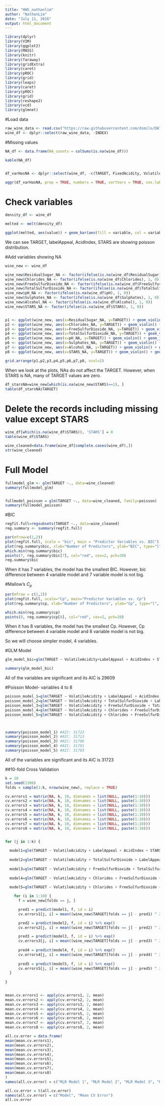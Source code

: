 ```yaml
---
title: "HW5_nathanlim"
author: "NathanLim"
date: "July 11, 2016"
output: html_document
---
```

```r
library(dplyr)
library(VIM)
library(ggplot2)
library(MASS)
library(knitr)
library(faraway)
library(gridExtra)
library(caret)
library(pROC)
library(grid)
library(leaps)
library(caret)
library(pROC)
library(grid)
library(reshape2)
library(vcd)
library(glmnet)
```


#Load data

```r
raw_wine_data <- read.csv("https://raw.githubusercontent.com/dsmilo/DATA621/master/HW5/Data/wine-training-data.csv")
wine_df <- dplyr::select(raw_wine_data, -INDEX)
```

#Missing values

```r
NA_df <- data.frame(NA_counts = colSums(is.na(wine_df)))

kable(NA_df)


df_varHasNA <- dplyr::select(wine_df, -c(TARGET, FixedAcidity, VolatileAcidity, CitricAcid,Density, LabelAppeal, AcidIndex))

aggr(df_varHasNA, prop = TRUE, numbers = TRUE, sortVars = TRUE, cex.lab = 0.4, cex.axis = par("cex"), cex.numbers = par("cex"))
```

# Check variables
```r
density_df <- wine_df 

melted <- melt(density_df)

ggplot(melted, aes(value)) + geom_bar(aes(fill = variable, col = variable), alpha = 0.5, show.legend = FALSE) + facet_wrap(~variable, scale="free")+ ggtitle("Density of Skewed Variables\n")
```

We can see TARGET, labelAppeal, AcidIndex, STARS are showing poisson distribution.



#Add variables showing NA 

```r
wine_new <- wine_df

wine_new$ResidualSugar_NA <- factor(ifelse(is.na(wine_df$ResidualSugar), 1, 0))
wine_new$Chlorides_NA <- factor(ifelse(is.na(wine_df$Chlorides), 1, 0))
wine_new$FreeSulfurDioxide_NA <- factor(ifelse(is.na(wine_df$FreeSulfurDioxide), 1, 0))
wine_new$TotalSulfurDioxide_NA <- factor(ifelse(is.na(wine_df$TotalSulfurDioxide), 1, 0))
wine_new$pH_NA <- factor(ifelse(is.na(wine_df$pH), 1, 0))
wine_new$Sulphates_NA <- factor(ifelse(is.na(wine_df$Sulphates), 1, 0))
wine_new$Alcohol_NA <- factor(ifelse(is.na(wine_df$Alcohol), 1, 0))
wine_new$STARS_NA <- factor(ifelse(is.na(wine_df$STARS), 1, 0))


p1 <- ggplot(wine_new, aes(x=ResidualSugar_NA, y=TARGET)) + geom_violin() + geom_jitter(alpha=0.2, size=0.2, col="skyblue") + xlab(colnames(wine_new)[16])
p2 <- ggplot(wine_new, aes(x=Chlorides_NA, y=TARGET)) + geom_violin() + geom_jitter(alpha=0.2, size=0.2, col="skyblue") + xlab(colnames(wine_new)[17])
p3 <- ggplot(wine_new, aes(x=FreeSulfurDioxide_NA, y=TARGET)) + geom_violin() + geom_jitter(alpha=0.2, size=0.2, col="skyblue") + xlab(colnames(wine_new)[18])
p4 <- ggplot(wine_new, aes(x=TotalSulfurDioxide_NA, y=TARGET)) + geom_violin() + geom_jitter(alpha=0.2, size=0.2, col="skyblue") + xlab(colnames(wine_new)[19])
p5 <- ggplot(wine_new, aes(x=pH_NA, y=TARGET)) + geom_violin() + geom_jitter(alpha=0.2, size=0.2, col="skyblue") + xlab(colnames(wine_new)[20])
p6 <- ggplot(wine_new, aes(x=Sulphates_NA, y=TARGET)) + geom_violin() + geom_jitter(alpha=0.2, size=0.2, col="skyblue") + xlab(colnames(wine_new)[21])
p7 <- ggplot(wine_new, aes(x=Alcohol_NA, y=TARGET)) + geom_violin() + geom_jitter(alpha=0.2, size=0.2, col="skyblue") + xlab(colnames(wine_new)[22])
p8 <- ggplot(wine_new, aes(x=STARS_NA, y=TARGET)) + geom_violin() + geom_jitter(alpha=0.2, size=0.2, col="skyblue") + xlab(colnames(wine_new)[23])

grid.arrange(p1,p2,p3,p4,p5,p6,p7,p8, ncol=2)

```
When we look at the plots, NAs do not affect the TARGET. However, when STARS is NA, many of TARGET values are zero.


```r
df_starsNA=wine_new[which(is.na(wine_new$STARS)==1), ]
table(df_starsNA$TARGET)
```


# Delete the records including missing value except STARS
```r
wine_df[which(is.na(wine_df$STARS)), 'STARS'] = 0
table(wine_df$STARS)

wine_cleaned=data.frame(wine_df[complete.cases(wine_df),])
str(wine_cleaned)
```




# Full Model

```r
fullmodel_glm <- glm(TARGET ~., data=wine_cleaned)
summary(fullmodel_glm)


fullmodel_poisson = glm(TARGET ~., data=wine_cleaned, family=poisson)
summary(fullmodel_poisson)
```



#BIC
```r
regfit.full=regsubsets(TARGET ~., data=wine_cleaned)
reg.summary <- summary(regfit.full)

par(mfrow=c(1,2))
plot(regfit.full, scale = "bic", main = "Predictor Variables vs. BIC")
plot(reg.summary$bic, xlab="Number of Predictors", ylab="BIC", type="l", main="Best subset Selection using BIC")
which.min(reg.summary$bic)
points(7, reg.summary$bic[7], col="red", cex=2, pch=20)
reg.summary$bic
```

When it has 7 variables, the model has the smallest BIC.
However, bic difference between 4 variable model and 7 variable model is not big. 


#Mallow's $C_p$ 

```r
par(mfrow = c(1,2))
plot(regfit.full, scale="Cp", main="Predictor Variables vs. Cp")
plot(reg.summary$cp, xlab="Number of Predictors", ylab="Cp", type="l", main="Best subset Selection using Cp" )

which.min(reg.summary$cp) 
points(8, reg.summary$cp[8], col="red", cex=2, pch=20)
```
When it has 8 variables, the model has the smallest Cp.
However, Cp difference between 4 variable model and 8 variable model is not big. 

So we will choose simpler model, 4 variables.


#GLM Model

```r
glm_model_bic=glm(TARGET ~ VolatileAcidity+LabelAppeal + AcidIndex + STARS, data=wine_cleaned)

summary(glm_model_bic)
```

All of the variables are significant and its AIC is 29609



#Poisson Model- variables 4 to 8
```r
poisson_model_1=glm(TARGET ~ VolatileAcidity + LabelAppeal + AcidIndex + STARS, data=wine_cleaned, family=poisson)
poisson_model_2=glm(TARGET ~ VolatileAcidity + TotalSulfurDioxide + LabelAppeal + AcidIndex + STARS, data=wine_cleaned, family=poisson)
poisson_model_3=glm(TARGET ~ VolatileAcidity + FreeSulfurDioxide + TotalSulfurDioxide + LabelAppeal + AcidIndex + STARS, data=wine_cleaned, family=poisson)
poisson_model_4=glm(TARGET ~ VolatileAcidity + Chlorides + FreeSulfurDioxide + TotalSulfurDioxide + LabelAppeal + AcidIndex + STARS, data=wine_cleaned, family=poisson)
poisson_model_5=glm(TARGET ~ VolatileAcidity + Chlorides + FreeSulfurDioxide + TotalSulfurDioxide + Alcohol + LabelAppeal + AcidIndex + STARS, data=wine_cleaned, family=poisson)



summary(poisson_model_1) #AIC: 31723
summary(poisson_model_2) #AIC: 31713
summary(poisson_model_3) #AIC: 31706
summary(poisson_model_4) #AIC: 31701
summary(poisson_model_5) #AIC: 31703
```

All of the variables are significant and its AIC is 31723



##10-fold Cross Validation
```r
k = 10
set.seed(1306)
folds = sample(1:k, nrow(wine_new), replace = TRUE)

cv.errors1 = matrix(NA, k, 10, dimnames = list(NULL, paste(1:10)))
cv.errors2 = matrix(NA, k, 10, dimnames = list(NULL, paste(1:10)))
cv.errors3 = matrix(NA, k, 10, dimnames = list(NULL, paste(1:10)))
cv.errors4 = matrix(NA, k, 10, dimnames = list(NULL, paste(1:10)))
cv.errors5 = matrix(NA, k, 10, dimnames = list(NULL, paste(1:10)))
cv.errors6 = matrix(NA, k, 10, dimnames = list(NULL, paste(1:10)))
cv.errors7 = matrix(NA, k, 10, dimnames = list(NULL, paste(1:10)))
cv.errors8 = matrix(NA, k, 10, dimnames = list(NULL, paste(1:10)))


for (j in 1:k) {
  
  model1=glm(TARGET ~ VolatileAcidity + LabelAppeal + AcidIndex + STARS, data=wine_cleaned, family=poisson)
  
  model2=glm(TARGET ~ VolatileAcidity + TotalSulfurDioxide + LabelAppeal + AcidIndex + STARS, data=wine_cleaned, family=poisson)
  
  model3=glm(TARGET ~ VolatileAcidity + FreeSulfurDioxide + TotalSulfurDioxide + LabelAppeal + AcidIndex + STARS, data=wine_cleaned, family=poisson)
  
  model4=glm(TARGET ~ VolatileAcidity + Chlorides + FreeSulfurDioxide + TotalSulfurDioxide + LabelAppeal + AcidIndex + STARS, data=wine_cleaned, family=poisson)
  
  model5=glm(TARGET ~ VolatileAcidity + Chlorides + FreeSulfurDioxide + TotalSulfurDioxide + Alcohol + LabelAppeal + AcidIndex + STARS, data=wine_cleaned, family=poisson)

    for (i in 1:10) {
      f = wine_new[folds == j, ]

      pred1 = predict(model1, f, id = i)
      cv.errors1[j, i] = mean((wine_new$TARGET[folds == j] - pred1) ^ 2, na.rm = TRUE)

      pred2 = predict(model2, f, id = i) %>% exp()
      cv.errors2[j, i] = mean((wine_new$TARGET[folds == j] - pred2) ^ 2, na.rm = TRUE)

      pred3 = predict(model3, f, id = i) %>% exp()
      cv.errors3[j, i] = mean((wine_new$TARGET[folds == j] - pred3) ^ 2, na.rm = TRUE)
      
      pred4 = predict(model4, f, id = i) %>% exp()
      cv.errors4[j, i] = mean((wine_new$TARGET[folds == j] - pred4) ^ 2, na.rm = TRUE)
      
      pred5 = predict(model5, f, id = i) %>% exp()
      cv.errors5[j, i] = mean((wine_new$TARGET[folds == j] - pred5) ^ 2, na.rm = TRUE)
  }
  
}


mean.cv.errors1 <- apply(cv.errors1, 2, mean)
mean.cv.errors2 <- apply(cv.errors2, 2, mean)
mean.cv.errors3 <- apply(cv.errors3, 2, mean)
mean.cv.errors4 <- apply(cv.errors4, 2, mean)
mean.cv.errors5 <- apply(cv.errors5, 2, mean)
mean.cv.errors6 <- apply(cv.errors6, 2, mean)
mean.cv.errors7 <- apply(cv.errors7, 2, mean)
mean.cv.errors8 <- apply(cv.errors8, 2, mean)

all.cv.error = data.frame(
mean(mean.cv.errors1),
mean(mean.cv.errors2),
mean(mean.cv.errors3),
mean(mean.cv.errors4), 
mean(mean.cv.errors5),
mean(mean.cv.errors6),
mean(mean.cv.errors7),
mean(mean.cv.errors8)
)
names(all.cv.error) = c("MLR Model 1", "MLR Model 2", "MLR Model 3", "MLR Model 4", "MLR Model 5", "Logistic Model 1", "Logistic Model 2", "Logistic Model 3")

all.cv.error = t(all.cv.error)
names(all.cv.error) = c("Model", "Mean CV Error")
all.cv.error

```